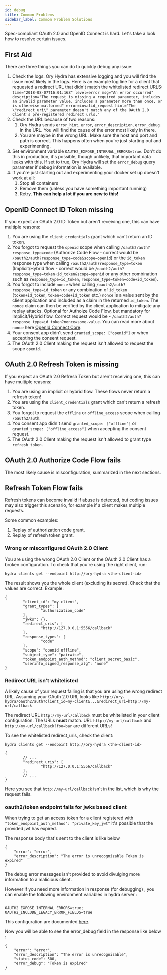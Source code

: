 ```yaml
---
id: debug
title: Common Problems
sidebar_label: Common Problem Solutions
---
```


Spec-compliant OAuth 2.0 and OpenID Connect is hard. Let's take a look how to
resolve certain issues.

## First Aid

There are three things you can do to quickly debug any issue:

1. Check the logs. Ory Hydra has extensive logging and you will find the issue
   most likely in the logs. Here is an example log line for a client that
   requested a redirect URL that didn't match the whitelisted redirect URLS:
   `time="2018-08-07T16:01:16Z" level=error msg="An error occurred" description="The request is missing a required parameter, includes an invalid parameter value, includes a parameter more than once, or is otherwise malformed" error=invalid_request hint="The \"redirect_uri\" parameter doesn't match any of the OAuth 2.0 Client's pre-registered redirect urls."`
2. Check the URL because of two reasons:
   1. Ory Hydra sends `error_hint`, `error`, `error_description`, `error_debug`
      in the URL. You will find the cause of the error most likely in there.
   2. You are maybe in the wrong URL. Make sure the host and port and path is
      correct. This happens often when you're just starting out and
      experimenting.
3. Set environment variable `OAUTH2_EXPOSE_INTERNAL_ERRORS=true`. Don't do this
   in production, it's possible, though unlikely, that important data leaks with
   this. If set to true, Ory Hydra will set the `error_debug` query parameter if
   debug information is available.
4. If you're just starting out and experimenting your docker set up doesn't work
   at all:
   1. Stop all containers
   2. Remove them (unless you have something important running)
   3. Retry. **This can help a lot if you are new to this!**

## OpenID Connect ID Token missing

If you expect an OAuth 2.0 ID Token but aren't receiving one, this can have
multiple reasons:

1. You are using the `client_credentials` grant which can't return an ID token.
2. You forgot to request the `openid` scope when calling
   `/oauth2/auth?response_type=code` (Authorize Code Flow - correct would be
   `/oauth2/auth?response_type=code&scope=openid`) or the `id_token` response
   type when calling `/oauth2/auth?response_type=token` (Implicit/Hybrid flow -
   correct would be `/oauth2/auth?response_type=token+id_token&scope=openid` or
   any other combination such as `response_type=id_token`,
   `response_type=token+code+id_token`).
3. You forgot to include `nonce` when calling
   `/oauth2/auth?response_type=id_token` or any combination of `id_token`
   (`token+id_token`, `token+code+id_token` etc.) `nonce` is a value sent by the
   client application and included as a claim in the returned `id_token`. The
   `nonce` claim can then be verified by the client application to mitigate any
   replay attacks. Optional for Authoize Code Flow, but mandatory for
   Implicit/Hybrid flow. Correct request would be -
   `/oauth2/auth?response_type=id_token?nonce=some-value`. You can read more
   about `nonce` here
   [OpenId Connect Core](https://openid.net/specs/openid-connect-core-1_0.html#NonceNotes).
4. Your consent app didn't send `granted_scope: ["openid"]` or when accepting
   the consent request.
5. The OAuth 2.0 Client making the request isn't allowed to request the scope
   `openid`.

## OAuth 2.0 Refresh Token is missing

If you expect an OAuth 2.0 Refresh Token but aren't receiving one, this can have
multiple reasons:

1. You are using an implicit or hybrid flow. These flows never return a refresh
   token!
2. You are using the `client_credentials` grant which can't return a refresh
   token.
3. You forgot to request the `offline` or `offline_access` scope when calling
   `/oauth2/auth`.
4. You consent app didn't send `granted_scope: ["offline"]` or
   `granted_scope: ["offline_access"]` when accepting the consent request.
5. The OAuth 2.0 Client making the request isn't allowed to grant type
   `refresh_token`.

## OAuth 2.0 Authorize Code Flow fails

The most likely cause is misconfiguration, summarized in the next sections.

## Refresh Token Flow fails

Refresh tokens can become invalid if abuse is detected, but coding issues may
also trigger this scenario, for example if a client makes multiple requests.

Some common examples:

1.  Replay of authorization code grant.
2.  Replay of refresh token grant.

### Wrong or misconfigured OAuth 2.0 Client

You are using the wrong OAuth 2.0 Client or the OAuth 2.0 Client has a broken
configuration. To check that you're using the right client, run:

```
hydra clients get --endpoint http://ory-hydra <the-client-id>
```

The result shows you the whole client (excluding its secret). Check that the
values are correct. Example:

```
{
        "client_id": "my-client",
        "grant_types": [
                "authorization_code"
        ],
        "jwks": {},
        "redirect_uris": [
                "http://127.0.0.1:5556/callback"
        ],
        "response_types": [
                "code"
        ],
        "scope": "openid offline",
        "subject_type": "pairwise",
        "token_endpoint_auth_method": "client_secret_basic",
        "userinfo_signed_response_alg": "none"
}
```

### Redirect URL isn't whitelisted

A likely cause of your request failing is that you are using the wrong redirect
URL. Assuming your OAuth 2.0 URL looks like
`http://ory-hydra/oauth2/auth?client_id=my-client&...&redirect_uri=http://my-url/callback`

The redirect URL `http://my-url/callback` must be whitelisted in your client
configuration. The URLs **must** match. URL `http://my-url/callback` and
`http://my-url/callback?foo=bar` are different URLs!

To see the whitelisted redirect_uris, check the client:

```
hydra clients get --endpoint http://ory-hydra <the-client-id>

{
        // ...
        "redirect_uris": [
                "http://127.0.0.1:5556/callback"
        ],
        // ...
}
```

Here you see that `http://my-url/callback` isn't in the list, which is why the
request fails.

### oauth2/token endpoint fails for jwks based client

When trying to get an access token for a client registered with
`"token_endpoint_auth_method": "private_key_jwt"` it's possible that the
provided jwt has expired.

The response body that's sent to the client is like below

```
{
    "error": "error",
    "error_description": "The error is unrecognizable Token is expired"
}
```

The debug error messages isn't provided to avoid divulging more information to a
malicious client.

However if you need more information in response (for debugging) , you can
enable the following environment variables in hydra server :

```

OAUTH2_EXPOSE_INTERNAL_ERRORS=true;
OAUTH2_INCLUDE_LEGACY_ERROR_FIELDS=true
```

This configuration are documented
[here](https://www.ory.sh/hydra/docs/reference/configuration/).

Now you will be able to see the error_debug field in the response like below :

```
{
    "error": "error",
    "error_description": "The error is unrecognizable",
    "status_code": 500,
    "error_debug": "Token is expired"
}
```
